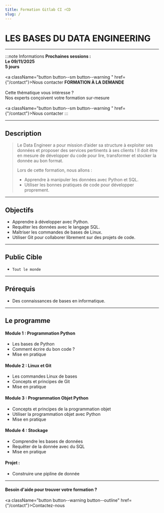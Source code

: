 ```yaml
---
title: Formation Gitlab CI ⚡CD
slug: /
---
```





# LES BASES DU DATA ENGINEERING

------------


:::note  Informations
<Tabs>
  <TabItem value="standard" label="STANDARD" default>
      <b> Prochaines sessions :</b><br/>
      <b> <CalendarMonthIcon viewBox="0 -14 36 36"/> Le 09/11/2025</b><br/>
      <b> <AccessTimeIcon viewBox="0 -14 36 36"/> 5 jours</b> <br/><br/>
      <a className="button button--sm  button--warning " href={"/contact"}>Nous contacter</a>
  </TabItem>
  <TabItem value="sur-mesure" label="SUR-MESURE">
    <b>FORMATION À LA DEMANDE</b> <br/><br/>
      Cette thématique vous intéresse ?<br/>
      Nos experts conçoivent votre formation sur-mesure<br/><br/>
      <a className="button button--sm  button--warning " href={"/contact"}>Nous contacter</a>
  </TabItem>
</Tabs>
:::

------------


## Description


> Le Data Engineer a pour mission d’aider sa structure à exploiter ses données et proposer des services pertinents
> à ses clients !
> Il doit être en mesure de développer du code pour lire, transformer et stocker la donnée au bon format.
>
>  Lors de cette formation, nous allons :
>
> + Apprendre à manipuler les données avec Python et SQL.
> + Utiliser les bonnes pratiques de code pour développer proprement.



--------------

## Objectifs

+ Apprendre à développer avec Python.
+ Requêter les données avec le langage SQL.
+ Maîtriser les commandes de bases de Linux.
+ Utiliser Git pour collaborer librement sur des projets de code.


--------------

## Public Cible

+ `Tout le monde `

--------------

## Prérequis

+ Des connaissances de bases en informatique.

--------------

## Le programme


#### Module 1 : Programmation Python
+ Les bases de Python
+ Comment écrire du bon code ?
+ Mise en pratique

#### Module 2 : Linux et Git
+ Les commandes Linux de bases
+ Concepts et principes de Git
+ Mise en pratique

#### Module 3 : Programmation Objet Python
+ Concepts et principes de la programmation objet
+ Utiliser la programmation objet avec Python
+ Mise en pratique

#### Module 4 : Stockage
+ Comprendre les bases de données
+ Requêter de la donnée avec du SQL
+ Mise en pratique

#### Projet :

+ Construire une pipline de donnée


----------

#### Besoin d'aide pour trouver votre formation ?
<a className="button button--warning button--outline" href={"/contact"}>Contactez-nous </a>